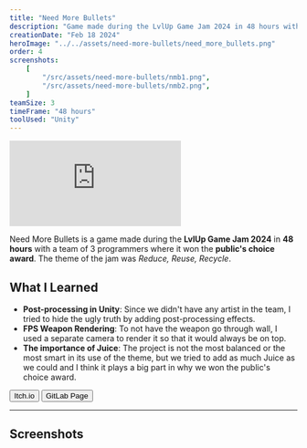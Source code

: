 ```yaml
---
title: "Need More Bullets"
description: "Game made during the LvlUp Game Jam 2024 in 48 hours with a team of 3 programmers where it won the public's choice award."
creationDate: "Feb 18 2024"
heroImage: "../../assets/need-more-bullets/need_more_bullets.png"
order: 4
screenshots:
    [
        "/src/assets/need-more-bullets/nmb1.png",
        "/src/assets/need-more-bullets/nmb2.png",
    ]
teamSize: 3
timeFrame: "48 hours"
toolUsed: "Unity"
---
```



<div class="grid place-items-center">
	<iframe
		class="w-full aspect-[16/9]"
		src="https://www.youtube-nocookie.com/embed/xf2z48CnGp0?si=nRx9W7C2OrJqneJg&autoplay=1&autohide=1&mute=1&modestbranding=1&playsinline=1"
		title="YouTube video player"
		autoplay="1"
		frameborder="0"
		allow="accelerometer; autoplay; clipboard-write; encrypted-media; gyroscope; picture-in-picture; web-share"
		allowfullscreen
	></iframe>
</div>

Need More Bullets is a game made during the **LvlUp Game Jam 2024** in **48 hours** with a team of 3 programmers where it won the **public's choice award**.
The theme of the jam was _Reduce, Reuse, Recycle_.

## What I Learned

-   **Post-processing in Unity**: Since we didn't have any artist in the team, I tried to hide the ugly truth by adding post-processing effects.
-   **FPS Weapon Rendering**: To not have the weapon go through wall, I used a separate camera to render it so that it would always be on top.
-   **The importance of Juice**: The project is not the most balanced or the most smart in its use of the theme,
    but we tried to add as much Juice as we could and I think it plays a big part in why we won the public's choice award.

<div class="flex">
	<Button href="https://stowy.itch.io/need-more-bullets">Itch.io</Button>
	<Button href="https://gitlab.com/Stowy/lvlupgamejam2024">
		GitLab Page
	</Button>
</div>

---

## Screenshots


<ScreenshotList screenshots={frontmatter.screenshots} imageClasses="w-full" />
